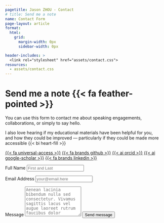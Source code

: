 ```yaml
---
pagetitle: Jason ZHOU - Contact
# title: Send me a note
name: Contact Form
page-layout: article
format: 
  html: 
    grid:
      margin-width: 0px
      sidebar-width: 0px

header-includes: >
  <link rel="stylesheet" href="assets/contact.css">
resources:
  - assets/contact.css
---
```


::: {.grid}

::: {.g-col-5 #note}

# Send me a note {{< fa feather-pointed >}}

You can use this form to contact me about speaking engagements, collaborations, or simply to say hello.

I also love hearing if my educational materials have been helpful for you, and how they could be improved &#8212; particularly if they could be made more accessible {{< bi heart-fill >}}

<a class="link-dark me-1" href="/accessibility.html" title="Accessibility commitment" target="_blank"rel="noopener">{{< fa universal-access >}}</a>
<a class="link-dark me-1" href="https://github.com/spcanelon" title="github" target="_blank"rel="noopener">{{< fa brands github >}}</a>
<a class="link-dark me-1" href="https://orcid.org/0000-0003-1709-1394" title="orcid" target="_blank"rel="noopener">{{< ai orcid >}}</a>
<a class="link-dark me-1" href="https://scholar.google.com/citations?user=GAzkvpcAAAAJ&hl=en&oi=ao" title="Google Scholar" target="_blank"rel="noopener">{{< ai google-scholar >}}</a>
<a class="link-dark me-1" href="https://linkedin.com/in/spcanelon" title="LinkedIn" target="_blank"rel="noopener">{{< fa brands linkedin >}}</a>

:::
<!-- source: https://github.com/mccarthy-m-g/tidytales/blob/main/about/index.qmd#L24-L46 -->

::: {.g-col-1}
:::

::: {.g-col-6 #form}

<form action="https://formspree.io/f/mwkapgzw" method="POST" accept-charset="utf-8">


<label for="full-name">Full Name</label>
<input type="text" name="name" id="full-name" class="form-control" placeholder="First and Last" required>

<label for="email-address">Email Address</label>
<input type="email" name="_replyto" id="email-address" class="form-control" placeholder="your@email.here" required>

<label for="message">Message</label>
  <textarea rows="6" name="message" id="message" class="form-control" placeholder="Aenean lacinia bibendum nulla sed consectetur. Vivamus sagittis lacus vel augue laoreet rutrum faucibus dolor auctor. Donec ullamcorper nulla non metus auctor fringilla nullam quis risus." required></textarea>

<button type="submit" class="btn btn-primary mt-4">Send message</button>
</form>
:::

:::
<!-- end grid -->